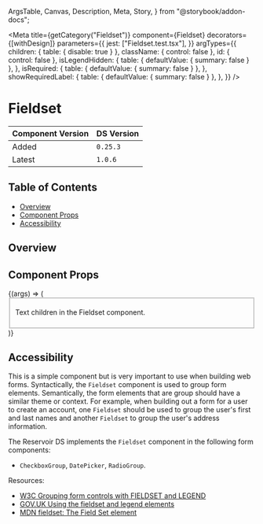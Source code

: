   ArgsTable,
  Canvas,
  Description,
  Meta,
  Story,
} from "@storybook/addon-docs";


<Meta
  title={getCategory("Fieldset")}
  component={Fieldset}
  decorators={[withDesign]}
  parameters={{
    jest: ["Fieldset.test.tsx"],
  }}
  argTypes={{
    children: { table: { disable: true } },
    className: { control: false },
    id: { control: false },
    isLegendHidden: {
      table: { defaultValue: { summary: false } },
    },
    isRequired: {
      table: { defaultValue: { summary: false } },
    },
    showRequiredLabel: {
      table: { defaultValue: { summary: false } },
    },
  }}
/>

# Fieldset

| Component Version | DS Version |
| ----------------- | ---------- |
| Added             | `0.25.3`   |
| Latest            | `1.0.6`    |

## Table of Contents

- [Overview](#overview)
- [Component Props](#component-props)
- [Accessibility](#accessibility)

## Overview

<Description of={Fieldset} />

## Component Props

<Canvas withToolbar>
  <Story
    name="Fieldset"
    args={{
      className: undefined,
      id: "fieldset-id",
      isLegendHidden: false,
      isRequired: false,
      legendText: "This is the legend text",
      showRequiredLabel: true,
    }}
  >
    {(args) => (
      <Fieldset {...args}>
        <p>Text children in the Fieldset component.</p>
      </Fieldset>
    )}
  </Story>
</Canvas>

<ArgsTable story="Fieldset" />

## Accessibility

This is a simple component but is very important to use when building web forms.
Syntactically, the `Fieldset` component is used to group form elements. Semantically,
the form elements that are group should have a similar theme or context. For
example, when building out a form for a user to create an account, one `Fieldset`
should be used to group the user's first and last names and another `Fieldset`
to group the user's address information.

The Reservoir DS implements the `Fieldset` component in the following form
components:

- `CheckboxGroup`, `DatePicker`, `RadioGroup`.

Resources:

- [W3C Grouping form controls with FIELDSET and LEGEND](https://www.w3.org/TR/2008/WD-WCAG20-TECHS-20080430/H82.html)
- [GOV.UK Using the fieldset and legend elements](https://accessibility.blog.gov.uk/2016/07/22/using-the-fieldset-and-legend-elements/)
- [MDN fieldset: The Field Set element](https://developer.mozilla.org/en-US/docs/Web/HTML/Element/fieldset)
